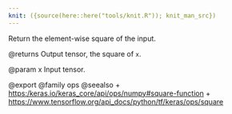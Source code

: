 ```yaml
---
knit: ({source(here::here("tools/knit.R")); knit_man_src})
---
```

Return the element-wise square of the input.

@returns
    Output tensor, the square of `x`.

@param x Input tensor.

@export
@family ops
@seealso
+ <https:/keras.io/keras_core/api/ops/numpy#square-function>
+ <https://www.tensorflow.org/api_docs/python/tf/keras/ops/square>
